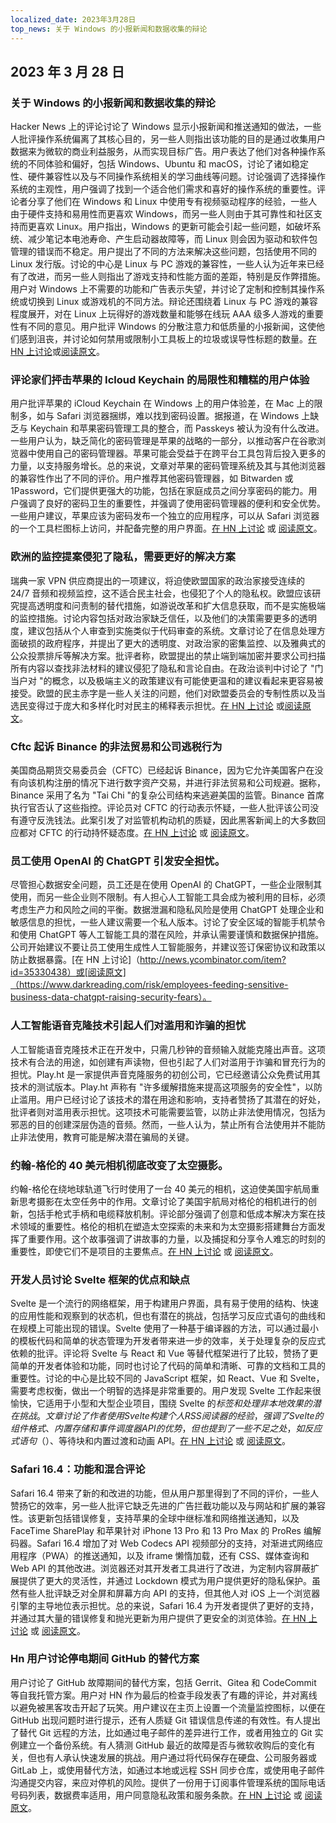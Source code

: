 ```yaml
---
localized_date: 2023年3月28日
top_news: 关于 Windows 的小报新闻和数据收集的辩论
---
```




<CallToAction />

<Steps>

## 2023 年 3 月 28 日

### 关于 Windows 的小报新闻和数据收集的辩论

Hacker News 上的评论讨论了 Windows 显示小报新闻和推送通知的做法，一些人批评操作系统偏离了其核心目的，另一些人则指出该功能的目的是通过收集用户数据来为微软的商业利益服务，从而实现目标广告。用户表达了他们对各种操作系统的不同体验和偏好，包括 Windows、Ubuntu 和 macOS，讨论了诸如稳定性、硬件兼容性以及与不同操作系统相关的学习曲线等问题。讨论强调了选择操作系统的主观性，用户强调了找到一个适合他们需求和喜好的操作系统的重要性。评论者分享了他们在 Windows 和 Linux 中使用专有视频驱动程序的经验，一些人由于硬件支持和易用性而更喜欢 Windows，而另一些人则由于其可靠性和社区支持而更喜欢 Linux。用户指出，Windows 的更新可能会引起一些问题，如破坏系统、减少笔记本电池寿命、产生启动器故障等，而 Linux 则会因为驱动和软件包管理的错误而不稳定。用户提出了不同的方法来解决这些问题，包括使用不同的 Linux 发行版。讨论的中心是 Linux 与 PC 游戏的兼容性，一些人认为近年来已经有了改进，而另一些人则指出了游戏支持和性能方面的差距，特别是反作弊措施。用户对 Windows 上不需要的功能和广告表示失望，并讨论了定制和控制其操作系统或切换到 Linux 或游戏机的不同方法。辩论还围绕着 Linux 与 PC 游戏的兼容程度展开，对在 Linux 上玩得好的游戏数量和能够在线玩 AAA 级多人游戏的重要性有不同的意见。用户批评 Windows 的分散注意力和低质量的小报新闻，这使他们感到沮丧，并讨论如何禁用或限制小工具板上的垃圾或误导性标题的数量。[在 HN 上讨论](http://news.ycombinator.com/item?id=35323121)或[阅读原文](https://www.tomshardware.com/news/windows-keeps-feeding-tabloid-news)。

### 评论家们抨击苹果的 Icloud Keychain 的局限性和糟糕的用户体验

用户批评苹果的 iCloud Keychain 在 Windows 上的用户体验差，在 Mac 上的限制多，如与 Safari 浏览器捆绑，难以找到密码设置。据报道，在 Windows 上缺乏与 Keychain 和苹果密码管理工具的整合，而 Passkeys 被认为没有什么改进。一些用户认为，缺乏简化的密码管理是苹果的战略的一部分，以推动客户在谷歌浏览器中使用自己的密码管理器。苹果可能会受益于在跨平台工具包背后投入更多的力量，以支持服务增长。总的来说，文章对苹果的密码管理系统及其与其他浏览器的兼容性作出了不同的评价。用户推荐其他密码管理器，如 Bitwarden 或 1Password，它们提供更强大的功能，包括在家庭成员之间分享密码的能力。用户强调了良好的密码卫生的重要性，并强调了使用密码管理器的便利和安全优势。一些用户建议，苹果应该为密码发布一个独立的应用程序，可以从 Safari 浏览器的一个工具栏图标上访问，并配备完整的用户界面。[在 HN 上讨论](http://news.ycombinator.com/item?id=35329950) 或 [阅读原文](https://cabel.com/2023/03/27/apple-passwords-deserve-an-app/)。

### 欧洲的监控提案侵犯了隐私，需要更好的解决方案

瑞典一家 VPN 供应商提出的一项建议，将迫使欧盟国家的政治家接受连续的 24/7 音频和视频监控，这不适合民主社会，也侵犯了个人的隐私权。欧盟应该研究提高透明度和问责制的替代措施，如游说改革和扩大信息获取，而不是实施极端的监控措施。讨论内容包括对政治家缺乏信任，以及他们的决策需要更多的透明度，建议包括从个人审查到实施类似于代码审查的系统。文章讨论了在信息处理方面破损的政府程序，并提出了更大的透明度、对政治家的密集监控、以及雅典式的公众投票排斥等解决方案。批评者称，欧盟提出的禁止端到端加密并要求公司扫描所有内容以查找非法材料的建议侵犯了隐私和言论自由。在政治谈判中讨论了 "门当户对 "的概念，以及极端主义的政策建议有可能使更温和的建议看起来更容易被接受。欧盟的民主赤字是一些人关注的问题，他们对欧盟委员会的专制性质以及当选民变得过于庞大和多样化时对民主的稀释表示担忧。[在 HN 上讨论](http://news.ycombinator.com/item?id=35321994) 或[阅读原文](https://mullvad.net/en/chatcontrol)。

### Cftc 起诉 Binance 的非法贸易和公司逃税行为

美国商品期货交易委员会（CFTC）已经起诉 Binance，因为它允许美国客户在没有向该机构注册的情况下进行数字资产交易，并进行非法贸易和公司规避。据称，Binance 采用了名为 "Tai Chi "的复杂公司结构来逃避美国的监管。Binance 首席执行官否认了这些指控。评论员对 CFTC 的行动表示怀疑，一些人批评该公司没有遵守反洗钱法。此案引发了对监管机构动机的质疑，因此黑客新闻上的大多数回应都对 CFTC 的行动持怀疑态度。[在 HN 上讨论](http://news.ycombinator.com/item?id=35327996) 或 [阅读原文](https://www.docdroid.net/60YAbCz/cftc-binance-pdf)。

### 员工使用 OpenAI 的 ChatGPT 引发安全担忧。

尽管担心数据安全问题，员工还是在使用 OpenAI 的 ChatGPT，一些企业限制其使用，而另一些企业则不限制。有人担心人工智能工具会成为被利用的目标，必须考虑生产力和风险之间的平衡。数据泄漏和隐私风险是使用 ChatGPT 处理企业和敏感信息的担忧，一些人建议需要一个私人版本。讨论了安全区域的智能手机禁令和使用 ChatGPT 等人工智能工具的潜在风险，并承认需要谨慎和数据保护措施。公司开始建议不要让员工使用生成性人工智能服务，并建议签订保密协议和政策以防止数据暴露。[在 HN 上讨论]（http://news.ycombinator.com/item?id=35330438）或[阅读原文]（https://www.darkreading.com/risk/employees-feeding-sensitive-business-data-chatgpt-raising-security-fears）。

### 人工智能语音克隆技术引起人们对滥用和诈骗的担忧

人工智能语音克隆技术正在开发中，只需几秒钟的音频输入就能克隆出声音。这项技术有合法的用途，如创建有声读物，但也引起了人们对滥用于诈骗和冒充行为的担忧。Play.ht 是一家提供声音克隆服务的初创公司，它已经邀请公众免费试用其技术的测试版本。Play.ht 声称有 "许多缓解措施来提高这项服务的安全性"，以防止滥用。用户已经讨论了该技术的潜在用途和影响，支持者赞扬了其潜在的好处，批评者则对滥用表示担忧。这项技术可能需要监管，以防止非法使用情况，包括为邪恶的目的创建深层伪造的音频。然而，一些人认为，禁止所有合法使用并不能防止非法使用，教育可能是解决潜在骗局的关键。

### 约翰-格伦的 40 美元相机彻底改变了太空摄影。

约翰-格伦在绕地球轨道飞行时使用了一台 40 美元的相机，这迫使美国宇航局重新思考摄影在太空任务中的作用。文章讨论了美国宇航局对格伦的相机进行的创新，包括手枪式手柄和电缆释放机制。评论部分强调了创意和低成本解决方案在技术领域的重要性。格伦的相机在塑造太空探索的未来和为太空摄影搭建舞台方面发挥了重要作用。这个故事强调了讲故事的力量，以及捕捉和分享令人难忘的时刻的重要性，即使它们不是项目的主要焦点。[在 HN 上讨论](http://news.ycombinator.com/item?id=35328368) 或 [阅读原文](https://petapixel.com/2023/03/23/how-john-glenns-40-camera-forced-nasa-to-rethink-space-missions/)。

### 开发人员讨论 Svelte 框架的优点和缺点

Svelte 是一个流行的网络框架，用于构建用户界面，具有易于使用的结构、快速的应用性能和观察到的状态机，但也有潜在的挑战，包括学习反应式语句的曲线和在规模上可能出现的错误。Svelte 使用了一种基于编译器的方法，可以通过最小的模板代码和简单的状态管理为开发者带来进一步的效率，关于处理复杂的反应式依赖的批评。评论将 Svelte 与 React 和 Vue 等替代框架进行了比较，赞扬了更简单的开发者体验和功能，同时也讨论了代码的简单和清晰、可靠的文档和工具的重要性。讨论的中心是比较不同的 JavaScript 框架，如 React、Vue 和 Svelte，需要考虑权衡，做出一个明智的选择是非常重要的。用户发现 Svelte 工作起来很愉快，它适用于小型和大型企业项目，围绕 Svelte 的$标签和处理非本地效果的潜在挑战。文章讨论了作者使用Svelte构建个人RSS阅读器的经验，强调了Svelte的组件格式、内置存储和事件调度器API的优势，但也提到了一些不足之处，如反应式语句（$）、等待块和内置过渡和动画 API。[在 HN 上讨论](http://news.ycombinator.com/item?id=35324430) 或 [阅读原文](https://tyhopp.com/notes/thoughts-on-svelte)。

### Safari 16.4：功能和混合评论

Safari 16.4 带来了新的和改进的功能，但从用户那里得到了不同的评价，一些人赞扬它的效率，另一些人批评它缺乏先进的广告拦截功能以及与网站和扩展的兼容性。该更新包括错误修复，支持苹果的全球中继标准和网络推送通知，以及 FaceTime SharePlay 和苹果针对 iPhone 13 Pro 和 13 Pro Max 的 ProRes 编解码器。Safari 16.4 增加了对 Web Codecs API 视频部分的支持，对渐进式网络应用程序（PWA）的推送通知，以及 iframe 懒惰加载，还有 CSS、媒体查询和 Web API 的其他改进。浏览器还对其开发者工具进行了改进，为定制内容屏蔽扩展提供了更大的灵活性，并通过 Lockdown 模式为用户提供更好的隐私保护。虽然有些人批评缺乏对全屏和屏幕方向 API 的支持，但其他人对 iOS 上一个浏览器引擎的主导地位表示担忧。总的来说，Safari 16.4 为开发者提供了更好的支持，并通过其大量的错误修复和抛光更新为用户提供了更安全的浏览体验。[在 HN 上讨论](http://news.ycombinator.com/item?id=35329961) 或 [阅读原文](https://webkit.org/blog/13966/webkit-features-in-safari-16-4/)。

### Hn 用户讨论停电期间 GitHub 的替代方案

用户讨论了 GitHub 故障期间的替代方案，包括 Gerrit、Gitea 和 CodeCommit 等自我托管方案。用户对 HN 作为最后的检查手段发表了有趣的评论，并对离线以避免被黑客攻击开起了玩笑。用户建议在主页上设置一个流量监控图标，以便在 GitHub 出现问题时进行提示，还有人质疑 Git 错误信息传递的有效性。有人提出了替代 Git 远程的方法，比如通过电子邮件的差异进行工作，或者用独立的 Git 实例建立一个备份系统。有人猜测 GitHub 最近的故障是否与微软收购后的变化有关，但也有人承认快速发展的挑战。用户通过将代码保存在硬盘、公司服务器或 GitLab 上，或使用替代方法，如通过本地或远程 SSH 同步仓库，或使用电子邮件沟通提交内容，来应对停机的风险。提供了一份用于订阅事件管理系统的国际电话号码列表，数据费率适用，用户同意隐私政策和服务条款。[在 HN 上讨论](http://news.ycombinator.com/item?id=35325709) 或 [阅读原文](https://www.githubstatus.com/incidents/52z0j6phhnjs)。

</Steps>
